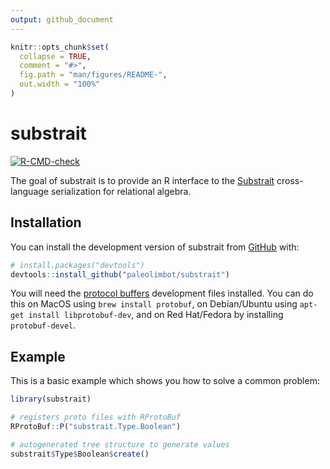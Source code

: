 ```yaml
---
output: github_document
---
```


<!-- README.md is generated from README.Rmd. Please edit that file -->

```r
knitr::opts_chunk$set(
  collapse = TRUE,
  comment = "#>",
  fig.path = "man/figures/README-",
  out.width = "100%"
)
```

# substrait

<!-- badges: start -->
[![R-CMD-check](https://github.com/paleolimbot/substrait/workflows/R-CMD-check/badge.svg)](https://github.com/paleolimbot/substrait/actions)
<!-- badges: end -->

The goal of substrait is to provide an R interface to the [Substrait](https://substrait.io) cross-language serialization for relational algebra.

## Installation

You can install the development version of substrait from [GitHub](https://github.com/) with:

``` r
# install.packages("devtools")
devtools::install_github("paleolimbot/substrait")
```

You will need the [protocol buffers](https://developers.google.com/protocol-buffers) development files installed. You can do this on MacOS using `brew install protobuf`, on Debian/Ubuntu using `apt-get install libprotobuf-dev`, and on Red Hat/Fedora by installing `protobuf-devel`.

## Example

This is a basic example which shows you how to solve a common problem:

```r
library(substrait)

# registers proto files with RProtoBuf
RProtoBuf::P("substrait.Type.Boolean")

# autogenerated tree structure to generate values
substrait$Type$Boolean$create()
```
